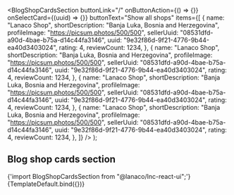 


<Meta
  title="Blog sections/Blog Shop Cards Section"
  component={BlogShopCardsSection}
/>

  <BlogShopCardsSection
    buttonLink="/"
    onButtonAction={() => {}}
    onSelectCard={(uuid) => {}}
    buttonText="Show all shops"
    items={[
      {
        name: "Lanaco Shop",
        shortDescription: "Banja Luka, Bosnia and Herzegovina",
        profileImage: "https://picsum.photos/500/500",
        sellerUuid: "08531dfd-a90d-4bae-b75a-d14c44fa3146",
        uuid: "9e32f86d-9f21-4776-9b44-ea40d3403024",
        rating: 4,
        reviewCount: 1234,
      },
      {
        name: "Lanaco Shop",
        shortDescription: "Banja Luka, Bosnia and Herzegovina",
        profileImage: "https://picsum.photos/500/500",
        sellerUuid: "08531dfd-a90d-4bae-b75a-d14c44fa3146",
        uuid: "9e32f86d-9f21-4776-9b44-ea40d3403024",
        rating: 4,
        reviewCount: 1234,
      },
      {
        name: "Lanaco Shop",
        shortDescription: "Banja Luka, Bosnia and Herzegovina",
        profileImage: "https://picsum.photos/500/500",
        sellerUuid: "08531dfd-a90d-4bae-b75a-d14c44fa3146",
        uuid: "9e32f86d-9f21-4776-9b44-ea40d3403024",
        rating: 4,
        reviewCount: 1234,
      },
      {
        name: "Lanaco Shop",
        shortDescription: "Banja Luka, Bosnia and Herzegovina",
        profileImage: "https://picsum.photos/500/500",
        sellerUuid: "08531dfd-a90d-4bae-b75a-d14c44fa3146",
        uuid: "9e32f86d-9f21-4776-9b44-ea40d3403024",
        rating: 4,
        reviewCount: 1234,
      },
    ]}
  />
);

## Blog shop cards section

<SyntaxHighlighter language="jsx" style={nord}>
  {'import BlogShopCardsSection from "@lanaco/lnc-react-ui";'}
</SyntaxHighlighter>

<Canvas>
  <Story name="Default" args={{}}>
    {TemplateDefault.bind({})}
  </Story>
</Canvas>
